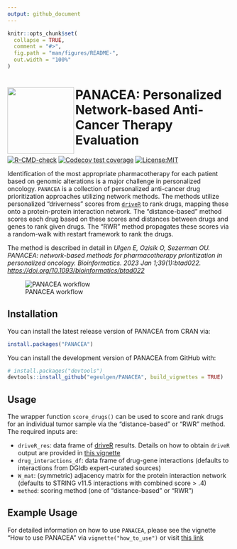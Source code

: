 ```yaml
---
output: github_document
---
```


<!-- README.md is generated from README.Rmd. Please edit that file -->

```r
knitr::opts_chunk$set(
  collapse = TRUE,
  comment = "#>",
  fig.path = "man/figures/README-",
  out.width = "100%"
)
```

# <img src="https://github.com/egeulgen/PANACEA/blob/master/inst/extdata/PANACEA_logo.png?raw=true" align="left" height="150/"/> PANACEA: Personalized Network-based Anti-Cancer Therapy Evaluation

<!-- badges: start -->

[![R-CMD-check](https://github.com/egeulgen/PANACEA/actions/workflows/R-CMD-check.yaml/badge.svg)](https://github.com/egeulgen/PANACEA/actions/workflows/R-CMD-check.yaml)
[![Codecov test coverage](https://codecov.io/gh/egeulgen/PANACEA/branch/master/graph/badge.svg)](https://app.codecov.io/gh/egeulgen/PANACEA?branch=master) 
[![License:MIT](https://img.shields.io/badge/License-MIT-yellow.svg)](https://opensource.org/license/mit/)
<!-- badges: end -->

Identification of the most appropriate pharmacotherapy for each patient based on genomic alterations is a major challenge in personalized oncology. `PANACEA` is a collection of personalized anti-cancer drug prioritization approaches utilizing network methods. The methods utilize personalized "driverness" scores from [`driveR`](https://egeulgen.github.io/driveR/) to rank drugs, mapping these onto a protein-protein interaction network. The "distance-based" method scores each drug based on these scores and distances between drugs and genes to rank given drugs. The "RWR" method propagates these scores via a random-walk with restart framework to rank the drugs.

The method is described in detail in *Ulgen E, Ozisik O, Sezerman OU. PANACEA: network-based methods for pharmacotherapy prioritization in personalized oncology. Bioinformatics. 2023 Jan 1;39(1):btad022. <https://doi.org/10.1093/bioinformatics/btad022>*

![PANACEA workflow](https://github.com/egeulgen/PANACEA/blob/master/inst/extdata/workflow.png?raw=true "PANACEA workflow")

## Installation

You can install the latest release version of PANACEA from CRAN via:

``` r
install.packages("PANACEA")
```

You can install the development version of PANACEA from GitHub with:

``` r
# install.packages("devtools")
devtools::install_github("egeulgen/PANACEA", build_vignettes = TRUE)
```

## Usage

The wrapper function `score_drugs()` can be used to score and rank drugs for an individual tumor sample via the "distance-based" or "RWR" method. The required inputs are:

-   `driveR_res`: data frame of [driveR](https://egeulgen.github.io/driveR/) results. Details on how to obtain `driveR` output are provided in [this vignette](https://egeulgen.github.io/driveR/articles/how_to_use.html)
-   `drug_interactions_df`: data frame of drug-gene interactions (defaults to interactions from DGIdb expert-curated sources)
-   `W_mat`: (symmetric) adjacency matrix for the protein interaction network (defaults to STRING v11.5 interactions with combined score \> .4)
-   `method`: scoring method (one of "distance-based" or "RWR")

## Example Usage

For detailed information on how to use `PANACEA`, please see the vignette "How to use PANACEA" via `vignette("how_to_use")` or visit [this link](https://egeulgen.github.io/PANACEA/articles/how_to_use.html)
